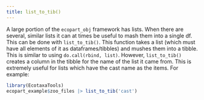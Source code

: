```yaml
---
title: list_to_tib()
---
```


A large portion of the `ecopart_obj` framework has lists. When there are several, similar lists it can at times be useful to mash them into a single df. This can be done with `list_to_tib()`. This function takes a list (which must have all elements of it as dataframes/tibbles) and mushes them into a tibble. This is similar to using `do.call(rbind, list)`. However, `list_to_tib()` creates a column in the tibble for the name of the list it came from.\n
This is extremely useful for lists which have the cast name as the items.\n
For example:
```r
library(EcotaxaTools)
ecopart_example$zoo_files |> list_to_tib('cast')
```